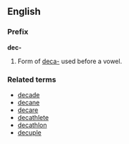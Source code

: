 ==English==
===Prefix===
'''dec-'''

#Form of [[deca-]] used before a vowel.

===Related terms===
*[[decade]]
*[[decane]]
*[[decare]]
*[[decathlete]]
*[[decathlon]]
*[[decuple]]